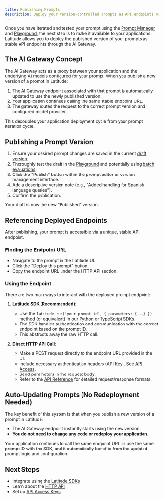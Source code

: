 ```yaml
---
title: Publishing Prompts
description: Deploy your version-controlled prompts as API endpoints via the AI Gateway.
---
```


Once you have iterated and tested your prompt using the [Prompt Manager](/guides/prompt-manager/overview) and [Playground](/guides/prompt-manager/playground), the next step is to make it available to your applications. Latitude allows you to deploy the published version of your prompts as stable API endpoints through the AI Gateway.

## The AI Gateway Concept

The AI Gateway acts as a proxy between your application and the underlying AI models configured for your prompt. When you publish a new version of a prompt in Latitude:

1.  The AI Gateway endpoint associated with that prompt is automatically updated to use the newly published version.
2.  Your application continues calling the same stable endpoint URL.
3.  The gateway routes the request to the correct prompt version and configured model provider.

This decouples your application deployment cycle from your prompt iteration cycle.

## Publishing a Prompt Version

1.  Ensure your desired prompt changes are saved in the current [draft version](/guides/prompt-manager/version-control).
2.  Thoroughly test the draft in the [Playground](/guides/prompt-manager/playground) and potentially using [batch evaluations](/guides/evaluations/running-evaluations#running-evaluations-on-datasets-batch-mode).
3.  Click the "Publish" button within the prompt editor or version management interface.
4.  Add a descriptive version note (e.g., "Added handling for Spanish language queries").
5.  Confirm the publication.

Your draft is now the new "Published" version.

## Referencing Deployed Endpoints

After publishing, your prompt is accessible via a unique, stable API endpoint.

### Finding the Endpoint URL

- Navigate to the prompt in the Latitude UI.
- Click the "Deploy this prompt" button.
- Copy the endpoint URL under the HTTP API section.

### Using the Endpoint

There are two main ways to interact with the deployed prompt endpoint:

1.  **Latitude SDK (Recommended)**:

    - Use the `latitude.run('your_prompt_id', { parameters: {...} })` method (or equivalent) in our [Python](/guides/sdk/python) or [TypeScript](/guides/sdk/typescript) SDKs.
    - The SDK handles authentication and communication with the correct endpoint based on the prompt ID.
    - This abstracts away the raw HTTP call.

2.  **Direct HTTP API Call**:
    - Make a POST request directly to the endpoint URL provided in the UI.
    - Include necessary authentication headers (API Key). See [API Access](/guides/api/api-access).
    - Send parameters in the request body.
    - Refer to the [API Reference](/guides/api/reference) for detailed request/response formats.

## Auto-Updating Prompts (No Redeployment Needed)

The key benefit of this system is that when you publish a new version of a prompt in Latitude:

- The AI Gateway endpoint instantly starts using the new version.
- **You do not need to change any code or redeploy your application.**

Your application continues to call the same endpoint URL or use the same prompt ID with the SDK, and it automatically benefits from the updated prompt logic and configuration.

## Next Steps

- Integrate using the [Latitude SDKs](/guides/sdk/typescript)
- Learn about the [HTTP API](/guides/api/reference)
- Set up [API Access Keys](/guides/api/api-access)
